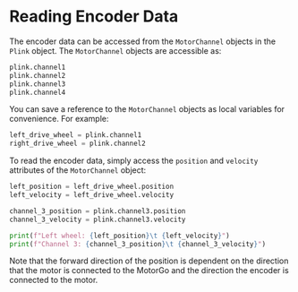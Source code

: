 
# Reading Encoder Data

The encoder data can be accessed from the `MotorChannel` objects in the `Plink` object. The `MotorChannel` objects are accessible as:

```python filename="python"
plink.channel1
plink.channel2
plink.channel3
plink.channel4
```

You can save a reference to the `MotorChannel` objects as local variables for convenience. For example:

```python filename="python"
left_drive_wheel = plink.channel1
right_drive_wheel = plink.channel2
```

To read the encoder data, simply access the `position` and `velocity` attributes of the `MotorChannel` object:

```python filename="python"
left_position = left_drive_wheel.position
left_velocity = left_drive_wheel.velocity

channel_3_position = plink.channel3.position
channel_3_velocity = plink.channel3.velocity

print(f"Left wheel: {left_position}\t {left_velocity}")
print(f"Channel 3: {channel_3_position}\t {channel_3_velocity}")
```

Note that the forward direction of the position is dependent on the direction that the motor is connected to the MotorGo and the direction the encoder is connected to the motor.
